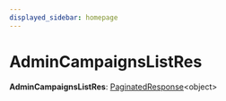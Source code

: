```yaml
---
displayed_sidebar: homepage
---
```



# AdminCampaignsListRes

 **AdminCampaignsListRes**: [PaginatedResponse](../interfaces/medusa.PaginatedResponse-1.mdx)&#60;object&#62;
